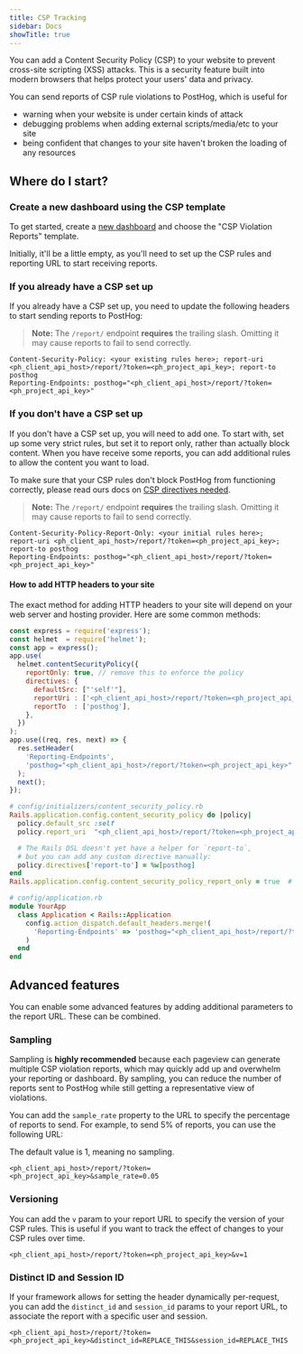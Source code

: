 ```yaml
---
title: CSP Tracking
sidebar: Docs
showTitle: true
---
```


You can add a Content Security Policy (CSP) to your website to prevent cross-site scripting (XSS) attacks.
This is a security feature built into modern browsers that helps protect your users' data and privacy.

You can send reports of CSP rule violations to PostHog, which is useful for
* warning when your website is under certain kinds of attack
* debugging problems when adding external scripts/media/etc to your site
* being confident that changes to your site haven't broken the loading of any resources

## Where do I start?

### Create a new dashboard using the CSP template
<ProductScreenshot
    imageLight = "https://res.cloudinary.com/dmukukwp6/image/upload/Screenshot_2025_05_19_at_22_43_16_55c2359415.png"
    imageDark = "https://res.cloudinary.com/dmukukwp6/image/upload/Screenshot_2025_05_19_at_22_42_53_f30b0d9662.png"
    alt="CSP dashboard template"
    classes="rounded"
/>

To get started, create a [new dashboard](https://app.posthog.com/dashboard?templateFilter=csp#newDashboard=modal) and choose the "CSP Violation Reports" template.

Initially, it'll be a little empty, as you'll need to set up the CSP rules and reporting URL to start receiving reports.

### If you already have a CSP set up
If you already have a CSP set up, you need to update the following headers to start sending reports to PostHog:

> **Note:** The `/report/` endpoint **requires** the trailing slash. Omitting it may cause reports to fail to send correctly.

```http
Content-Security-Policy: <your existing rules here>; report-uri <ph_client_api_host>/report/?token=<ph_project_api_key>; report-to posthog
Reporting-Endpoints: posthog="<ph_client_api_host>/report/?token=<ph_project_api_key>"
```

### If you don't have a CSP set up
If you don't have a CSP set up, you will need to add one. To start with, set up some very strict rules,
but set it to report only, rather than actually block content. When you have receive some reports, you can add additional
rules to allow the content you want to load.

To make sure that your CSP rules don't block PostHog from functioning correctly, please read ours docs on [CSP directives needed](/docs/advanced/content-security-policy#content-security-policy-directives-needed).

> **Note:** The `/report/` endpoint **requires** the trailing slash. Omitting it may cause reports to fail to send correctly.

```http
Content-Security-Policy-Report-Only: <your initial rules here>; report-uri <ph_client_api_host>/report/?token=<ph_project_api_key>; report-to posthog
Reporting-Endpoints: posthog="<ph_client_api_host>/report/?token=<ph_project_api_key>"
```

#### How to add HTTP headers to your site

The exact method for adding HTTP headers to your site will depend on your web server and hosting provider. Here are some common methods:

<MultiLanguage>

```javascript file=Express
const express = require('express');
const helmet  = require('helmet');
const app = express();
app.use(
  helmet.contentSecurityPolicy({
    reportOnly: true, // remove this to enforce the policy
    directives: {
      defaultSrc: ["'self'"],
      reportUri : ['<ph_client_api_host>/report/?token=<ph_project_api_key>'],
      reportTo  : ['posthog'],
    },
  })
);
app.use((req, res, next) => {
  res.setHeader(
    'Reporting-Endpoints',
    'posthog="<ph_client_api_host>/report/?token=<ph_project_api_key>"'
  );
  next();
});
```

```ruby file=Rails
# config/initializers/content_security_policy.rb
Rails.application.config.content_security_policy do |policy|
  policy.default_src :self
  policy.report_uri  "<ph_client_api_host>/report/?token=<ph_project_api_key>"

  # The Rails DSL doesn't yet have a helper for `report-to`,
  # but you can add any custom directive manually:
  policy.directives['report-to'] = %w[posthog]
end
Rails.application.config.content_security_policy_report_only = true  # remove this to enforce the policy

# config/application.rb
module YourApp
  class Application < Rails::Application
    config.action_dispatch.default_headers.merge!(
      'Reporting-Endpoints' => 'posthog="<ph_client_api_host>/report/?token=<ph_project_api_key>"'
    )
  end
end
```
</MultiLanguage>

## Advanced features

You can enable some advanced features by adding additional parameters to the report URL. These can be combined.

### Sampling
Sampling is **highly recommended** because each pageview can generate multiple CSP violation reports, which may quickly add up and overwhelm your reporting or dashboard. By sampling, you can reduce the number of reports sent to PostHog while still getting a representative view of violations.

You can add the `sample_rate` property to the URL to specify the percentage of reports to send. For example, to send 5% of reports, you can use the following URL:

The default value is 1, meaning no sampling.

```http
<ph_client_api_host>/report/?token=<ph_project_api_key>&sample_rate=0.05
```

### Versioning
You can add the `v` param to your report URL to specify the version of your CSP rules. This is useful if you want to track the effect of changes to your CSP rules over time.

```http
<ph_client_api_host>/report/?token=<ph_project_api_key>&v=1
```


### Distinct ID and Session ID
If your framework allows for setting the header dynamically per-request, you can add the `distinct_id` and `session_id` params to your report URL, to associate the report with a specific user and session.

```http
<ph_client_api_host>/report/?token=<ph_project_api_key>&distinct_id=REPLACE_THIS&session_id=REPLACE_THIS
```
